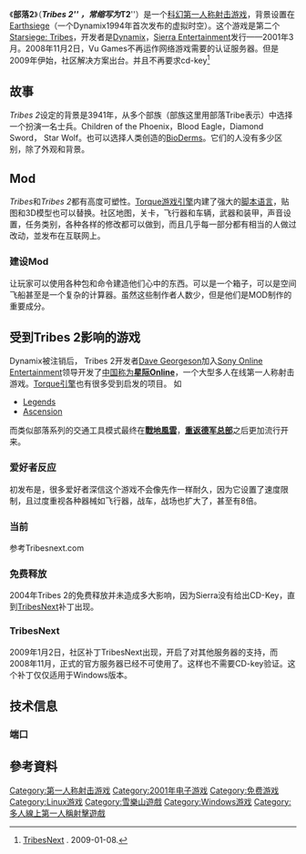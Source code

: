 {{rough Translation}}

{{Infobox VG
|title = 部落2
|image =  
| english = Tribes 2
|developer = [[Dynamix|Dynamix]]
|publisher = [[Sierra_On-Line|Sierra On-Line]]
|engine = [[Torque引擎|Torque引擎]]
|released = {{vgrelease|NA|2001-03-21|EU|2001-04-13}} 
|genre = [[第一人称射击|第一人称射击]]
|modes = [[单人游戏|单人游戏]]，[[多人游戏|多人游戏]]
|platforms = [[Microsoft_Windows|Microsoft Windows]]，[[Linux|Linux]]，[[Macintosh|Mac]] (取消)
}}
《'''部落2'''》（'''''Tribes 2''''' ，常缩写为'''''T2'''''）是一个[[科幻|科幻]][[第一人称射击游戏|第一人称射击游戏]]，背景设置在[[Earthsiege|Earthsiege]]（一个Dynamix1994年首次发布的虚拟时空）。这个游戏是第二个[[Starsiege:_Tribes|Starsiege: Tribes]]，开发者是[[Dynamix|Dynamix]]，[[Sierra_Entertainment|Sierra Entertainment]]发行——2001年3月。2008年11月2日，Vu Games不再运作网络游戏需要的认证服务器。但是2009年伊始，社区解决方案出台。并且不再要求cd-key<ref>[http://www.tribesnext.com/ TribesNext] {{Wayback|url=http://www.tribesnext.com/ |date=20090701045102 }}. 2009-01-08.</ref>

== 故事 ==
''Tribes 2''设定的背景是3941年，从多个部族（部族这里用部落Tribe表示）中选择一个扮演一名士兵。Children of the Phoenix，Blood Eagle，Diamond Sword， Star Wolf。也可以选择人类创造的[[BioDerms|BioDerms]]。它们的人没有多少区别，除了外观和背景。

== Mod ==
''Tribes''和''Tribes 2''都有高度可塑性。[[游戏引擎|Torque游戏引擎]]内建了强大的[[脚本语言|脚本语言]]，贴图和3D模型也可以替换。社区地图，关卡，飞行器和车辆，武器和装甲，声音设置，任务类别，各种各样的修改都可以做到，而且几乎每一部分都有相当的人做过改动，並发布在互联网上。

=== 建设Mod ===
让玩家可以使用各种包和命令建造他们心中的东西。可以是一个箱子，可以是空间飞船甚至是一个复杂的计算器。虽然这些制作者人数少，但是他们是MOD制作的重要成分。

== 受到Tribes 2影响的游戏 ==

Dynamix被注销后， Tribes 2开发者[[Dave_Georgeson|Dave Georgeson]]加入[[Sony_Online_Entertainment|Sony Online Entertainment]]领导开发了[[Planetside|中国称为'''星际Online''']]，一个大型多人在线第一人称射击游戏。[[Torque引擎|Torque引擎]]也有很多受到启发的项目。
如
* [http://www.legendsthegame.net Legends] {{Wayback|url=http://www.legendsthegame.net/ |date=20190409003435 }}
* [http://www.ascension-game.com Ascension] {{Wayback|url=http://www.ascension-game.com/ |date=20200907080728 }}
而类似部落系列的交通工具模式最终在'''[[戰地風雲|戰地風雲]]'''，'''[[重返德军总部|重返德军总部]]'''之后更加流行开来。

=== 爱好者反应 ===
初发布是，很多爱好者深信这个游戏不会像先作一样耐久，因为它设置了速度限制，且过度重视各种器械如飞行器，战车，战场也扩大了，甚至有8倍。

=== 当前 ===

参考Tribesnext.com

=== 免费释放 ===

2004年Tribes 2的免费释放并未造成多大影响，因为Sierra没有给出CD-Key，直到[[Tribes_2#TribesNext|TribesNext]]补丁出现。

=== TribesNext ===

2009年1月2日，社区补丁TribesNext出现，开启了对其他服务器的支持，而2008年11月，正式的官方服务器已经不可使用了。这样也不需要CD-key验证。这个补丁仅仅适用于Windows版本。

== 技术信息 ==
=== 端口 ===

== 參考資料 ==
<references/>

{{DEFAULTSORT:Tribes 2}}

[[Category:第一人称射击游戏|Category:第一人称射击游戏]]
[[Category:2001年电子游戏|Category:2001年电子游戏]]
[[Category:免费游戏|Category:免费游戏]]
[[Category:Linux游戏|Category:Linux游戏]]
[[Category:雪樂山遊戲|Category:雪樂山遊戲]]
[[Category:Windows游戏|Category:Windows游戏]]
[[Category:多人線上第一人稱射擊遊戲|Category:多人線上第一人稱射擊遊戲]]